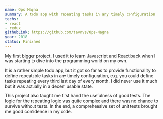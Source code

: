 ```yaml
---
name: Ops Magna
summary: A todo app with repeating tasks in any timely configuration
techs:
- react
- redux
githubLink: https://github.com/tavnvs/Ops-Magna
year: 2018
status: Finished
---
```

My first bigger project. I used it to learn Javascript and React back when I was starting to dive into the programming world on my own.

It is a rather simple todo app, but it got so far as to provide functionality to define repeatable tasks in any timely configuration, e.g. you could define tasks repeating every third last day of every month. I did never use it much but it was actually in a decent usable state.

This project also taught me first hand the usefulness of good tests. The logic for the repeating logic was quite complex and there was no chance to survive without tests. In the end, a comprehensive set of unit tests brought me good confidence in my code.

